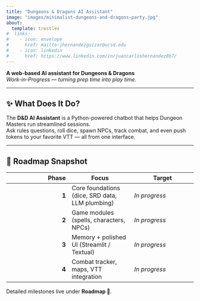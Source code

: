 ```yaml
---
title: "Dungeons & Dragons AI Assistant"
image: "images/minimalist-dungeons-and-dragons-party.jpg"
about:
  template: trestles
#  links:
#    - icon: envelope
#      href: mailto:jhernandezguizar@ucsd.edu
#    - icon: linkedin
#      href: https://www.linkedin.com/in/juancarloshernandez8b7/
---
```


**A web-based AI assistant for Dungeons & Dragons**  
*Work-in-Progress — turning prep time into play time.*

---

## ✨ What Does It Do?

The **D&D AI Assistant** is a Python-powered chatbot that helps Dungeon Masters run streamlined sessions.  
Ask rules questions, roll dice, spawn NPCs, track combat, and even push tokens to your favorite VTT — all from one interface.

---

## 📅 Roadmap Snapshot

| Phase | Focus | Target |
|------:|-------|-------|
| **1** | Core foundations (dice, SRD data, LLM plumbing) | *In progress* |
| **2** | Game modules (spells, characters, NPCs) | *In progress* |
| **3** | Memory + polished UI (Streamlit / Textual) | *In progress* |
| **4** | Combat tracker, maps, VTT integration | *In progress* |

Detailed milestones live under **Roadmap 📅**.
